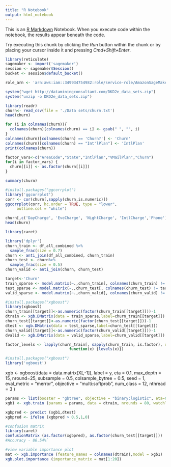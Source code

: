 ```yaml
---
title: "R Notebook"
output: html_notebook
---
```


This is an [R Markdown](http://rmarkdown.rstudio.com) Notebook. When you execute code within the notebook, the results appear beneath the code. 

Try executing this chunk by clicking the *Run* button within the chunk or by placing your cursor inside it and pressing *Cmd+Shift+Enter*. 
```r
library(reticulate)
sagemaker <- import('sagemaker')
session <- sagemaker$Session()
bucket <- session$default_bucket()
```
```r
role_arn <- 'arn:aws:iam::349934754982:role/service-role/AmazonSageMaker-ExecutionRole-20180913T235776'
```


```r
system("wget http://dataminingconsultant.com/DKD2e_data_sets.zip")
system("unzip -o DKD2e_data_sets.zip")
```
```r
library(readr)
churn<- read_csv(file = './Data sets/churn.txt')
head(churn)
```
```r
for (i in colnames(churn)){
  colnames(churn)[colnames(churn) == i] <- gsub(" ", "", i) 
}
colnames(churn)[colnames(churn) == 'Churn?'] <- 'Churn'
colnames(churn)[colnames(churn) == "Int'lPlan"] <- 'IntlPlan'
print(colnames(churn))
```

```r
factor_vars<-c("AreaCode","State","IntlPlan","VMailPlan","Churn")
for(i in factor_vars) {
  churn[[i]] <- as.factor(churn[[i]])
}

summary(churn)
```
```r
#install.packages("ggcorrplot")
library('ggcorrplot')
corr <- cor(churn[,sapply(churn,is.numeric)])
ggcorrplot(corr, hc.order = TRUE, type = "lower",
     outline.col = "white")
```



```r
churn[,c('DayCharge', 'EveCharge', 'NightCharge', 'IntlCharge','Phone')] <- list(NULL)
head(churn)
```
```r
library(caret)
```


```r
library('dplyr')
churn_train <- df_all_combined %>%
  sample_frac(size = 0.7)
churn <- anti_join(df_all_combined, churn_train)
churn_test <- churn%>%
  sample_frac(size = 0.5)
churn_valid <- anti_join(churn, churn_test)
```


```r
target<-'Churn'
train_sparse <- model.matrix(~.,churn_train[, colnames(churn_train) != target])
test_sparse <- model.matrix(~.,churn_test[, colnames(churn_test) != target])
valid_sparse <- model.matrix(~.,churn_valid[, colnames(churn_valid) != target])
```


```r
#install.packages("xgboost")
library(xgboost)
churn_train[[target]]<-as.numeric(factor(churn_train[[target]]))-1
dtrain <- xgb.DMatrix(data = train_sparse,label=churn_train[[target]]) 
churn_test[[target]]<-as.numeric(factor(churn_test[[target]]))-1
dtest <- xgb.DMatrix(data = test_sparse,label=churn_test[[target]])
churn_valid[[target]]<-as.numeric(factor(churn_valid[[target]]))-1
dvalid <- xgb.DMatrix(data = valid_sparse,label=churn_valid[[target]])
```


```r
factor_levels <- lapply(churn_train[, sapply(churn_train, is.factor), drop=FALSE],
                            function(x) {levels(x)})
```


```r
#install.packages("xgboost")
library('xgboost')
```
xgb <- xgboost(data = data.matrix(X[,-1]), 
 label = y, 
 eta = 0.1,
 max_depth = 15, 
 nround=25, 
 subsample = 0.5,
 colsample_bytree = 0.5,
 seed = 1,
 eval_metric = "merror",
 objective = "multi:softprob",
 num_class = 12,
 nthread = 3
)

```r
params <- list(booster = "gbtree", objective = "binary:logistic", eta=0.3, gamma=0, max_depth=6, min_child_weight=1, subsample=1, colsample_bytree=1)
xgb1 <- xgb.train (params = params, data = dtrain, nrounds = 80, watchlist=list(val=dtest,train=dtrain), print.every.n = 10, early.stop.round = 10, maximize = F , eval_metric = "error")
```


```r
xgbpred <- predict (xgb1,dtest)
xgbpred <- ifelse (xgbpred > 0.5,1,0)
```

```r
#confusion matrix
library(caret)
confusionMatrix (as.factor(xgbpred), as.factor(churn_test[[target]]))
#Accuracy - 86.54%` 

#view variable importance plot
mat <- xgb.importance (feature_names = colnames(dtrain),model = xgb1)
xgb.plot.importance (importance_matrix = mat[1:20]) 
```


